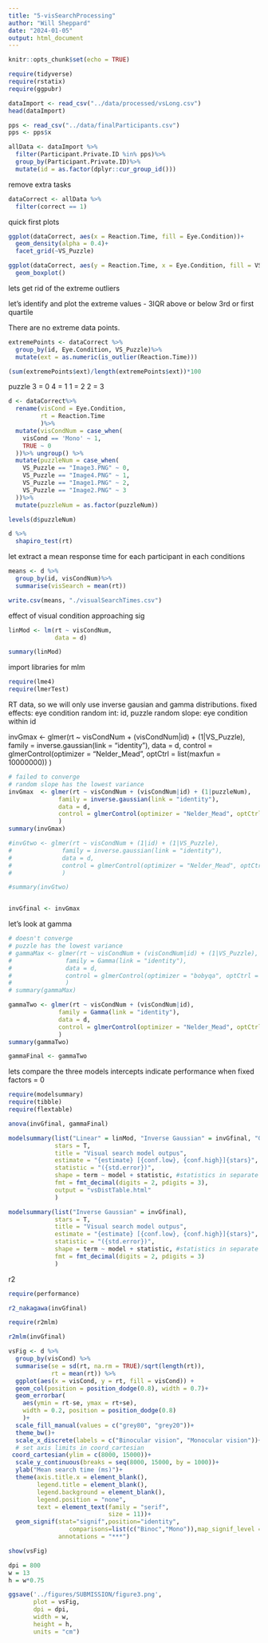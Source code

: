 ```yaml
---
title: "5-visSearchProcessing"
author: "Will Sheppard"
date: "2024-01-05"
output: html_document
---
```


```r
knitr::opts_chunk$set(echo = TRUE)
```

```r

require(tidyverse)
require(rstatix)
require(ggpubr)
```


```r
dataImport <- read_csv("../data/processed/vsLong.csv")
head(dataImport)

pps <- read_csv("../data/finalParticipants.csv")
pps <- pps$x

allData <- dataImport %>%
  filter(Participant.Private.ID %in% pps)%>%
  group_by(Participant.Private.ID)%>%
  mutate(id = as.factor(dplyr::cur_group_id()))
```

remove extra tasks
```r

dataCorrect <- allData %>%
  filter(correct == 1)
```

quick first plots
```r

ggplot(dataCorrect, aes(x = Reaction.Time, fill = Eye.Condition))+
  geom_density(alpha = 0.4)+
  facet_grid(~VS_Puzzle)

ggplot(dataCorrect, aes(y = Reaction.Time, x = Eye.Condition, fill = VS_Puzzle))+
  geom_boxplot()

```

lets get rid of the extreme outliers

let's identify and plot the extreme values - 3IQR above or below 3rd or first quartile

There are no extreme data points. 
```r

extremePoints <- dataCorrect %>%
  group_by(id, Eye.Condition, VS_Puzzle)%>%
  mutate(ext = as.numeric(is_outlier(Reaction.Time)))

(sum(extremePoints$ext)/length(extremePoints$ext))*100

```

puzzle 3 = 0
4 = 1
1 = 2
2 = 3

```r

d <- dataCorrect%>%
  rename(visCond = Eye.Condition,
         rt = Reaction.Time
         )%>%
  mutate(visCondNum = case_when(
    visCond == 'Mono' ~ 1,
    TRUE ~ 0
  ))%>% ungroup() %>%
  mutate(puzzleNum = case_when(
    VS_Puzzle == "Image3.PNG" ~ 0,
    VS_Puzzle == "Image4.PNG" ~ 1,
    VS_Puzzle == "Image1.PNG" ~ 2,
    VS_Puzzle == "Image2.PNG" ~ 3
  ))%>%
  mutate(puzzleNum = as.factor(puzzleNum))

levels(d$puzzleNum)

d %>%
  shapiro_test(rt)

```

let extract a mean response time for each participant in each conditions
```r

means <- d %>%
  group_by(id, visCondNum)%>%
  summarise(visSearch = mean(rt))

write.csv(means, "./visualSearchTimes.csv")
```

effect of visual condition approaching sig
```r

linMod <- lm(rt ~ visCondNum,
             data = d)

summary(linMod)
```
import libraries for mlm
```r
require(lme4)
require(lmerTest)
```

RT data, so we will only use inverse gausian and gamma distributions.
fixed effects: eye condition
random int: id, puzzle
random slope: eye condition within id

invGmax  <- glmer(rt ~ visCondNum + (visCondNum|id) + (1|VS_Puzzle),
              family = inverse.gaussian(link = "identity"),
              data = d, 
              control = glmerControl(optimizer = "Nelder_Mead", optCtrl = list(maxfun = 10000000))
              )
              
  

```r

# failed to converge
# random slope has the lowest variance
invGmax  <- glmer(rt ~ visCondNum + (visCondNum|id) + (1|puzzleNum),
              family = inverse.gaussian(link = "identity"),
              data = d, 
              control = glmerControl(optimizer = "Nelder_Mead", optCtrl = list(maxfun = 10000000))
              )
summary(invGmax)

#invGtwo <- glmer(rt ~ visCondNum + (1|id) + (1|VS_Puzzle),
#              family = inverse.gaussian(link = "identity"),
#              data = d, 
#              control = glmerControl(optimizer = "Nelder_Mead", optCtrl = list(maxfun = #10000000))
#              )

#summary(invGtwo)


invGfinal <- invGmax
```


let's look at gamma
```r

# doesn't converge
# puzzle has the lowest variance
# gammaMax <- glmer(rt ~ visCondNum + (visCondNum|id) + (1|VS_Puzzle),
#               family = Gamma(link = "identity"),
#               data = d, 
#               control = glmerControl(optimizer = "bobyqa", optCtrl = list(maxfun = 10000000))
#               )
# summary(gammaMax)

gammaTwo <- glmer(rt ~ visCondNum + (visCondNum|id),
              family = Gamma(link = "identity"),
              data = d, 
              control = glmerControl(optimizer = "Nelder_Mead", optCtrl = list(maxfun = 10000000))
              )
summary(gammaTwo)

gammaFinal <- gammaTwo
```

lets compare the three models
intercepts indicate performance when fixed factors = 0
```r
require(modelsummary)
require(tibble)
require(flextable)

anova(invGfinal, gammaFinal)

modelsummary(list("Linear" = linMod, "Inverse Gaussian" = invGfinal, "Gamma" = gammaFinal),
             stars = T,
             title = "Visual search model outpus",
             estimate = "{estimate} [{conf.low}, {conf.high}]{stars}",
             statistic = "({std.error})",
             shape = term ~ model + statistic, #statistics in separate columns
             fmt = fmt_decimal(digits = 2, pdigits = 3),
             output = "vsDistTable.html"
             )

modelsummary(list("Inverse Gaussian" = invGfinal),
             stars = T,
             title = "Visual search model outpus",
             estimate = "{estimate} [{conf.low}, {conf.high}]{stars}",
             statistic = "({std.error})",
             shape = term ~ model + statistic, #statistics in separate columns
             fmt = fmt_decimal(digits = 2, pdigits = 3)
             )

```

r2
```r

require(performance)

r2_nakagawa(invGfinal)

require(r2mlm)

r2mlm(invGfinal)


```


```r


vsFig <- d %>%
  group_by(visCond) %>%
  summarise(se = sd(rt, na.rm = TRUE)/sqrt(length(rt)),
            rt = mean(rt)) %>%
  ggplot(aes(x = visCond, y = rt, fill = visCond)) +
  geom_col(position = position_dodge(0.8), width = 0.7)+
  geom_errorbar(
    aes(ymin = rt-se, ymax = rt+se),
    width = 0.2, position = position_dodge(0.8)
    )+
  scale_fill_manual(values = c("grey80", "grey20"))+
  theme_bw()+
  scale_x_discrete(labels = c("Binocular vision", "Monocular vision"))+
  # set axis limits in coord_cartesian
 coord_cartesian(ylim = c(8000, 15000))+
  scale_y_continuous(breaks = seq(8000, 15000, by = 1000))+
  ylab("Mean search time (ms)")+
  theme(axis.title.x = element_blank(),
        legend.title = element_blank(),
        legend.background = element_blank(),
        legend.position = "none",
        text = element_text(family = "serif",
                            size = 11))+
  geom_signif(stat="signif",position="identity",
                 comparisons=list(c("Binoc","Mono")),map_signif_level = TRUE,
              annotations = "***")

show(vsFig)
```

```r

dpi = 800
w = 13
h = w*0.75

ggsave('../figures/SUBMISSION/figure3.png',
       plot = vsFig,
       dpi = dpi,
       width = w,
       height = h,
       units = "cm")

```